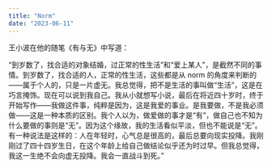 ```yaml
---
title: "Norm"
date: "2023-06-11"
---
```


王小波在他的随笔《有与无》中写道：

“到岁数了，找合适的对象结婚，过正常的性生活”和“爱上某人”，是截然不同的事情。到岁数了，找合适的人，正常的性生活，这些都是从 norm 的角度来判断的——属于个人的，只是一片虚无。我总觉得，把不是生活的事叫做“生活”，这是在巧言掩饰。现在可以说到我自己。我从小就想写小说，最后在将近四十岁时，终于开始写作——我做这件事，纯粹是因为，这是我爱的事业。是我要做，不是我必须做——这是一种本质的区别。我个人以为，做爱做的事才是“有”，做自己也不知为什么要做的事则是“无”。因为这个缘故，我的生活看似平淡，但也不能说是“无”。有一种说法是这样的：人在年轻时，心气总是很高的，最后总要向现实投降。我刚刚过了四十四岁生日，在这个年龄上给自己做结论似乎还为时过早。但我总觉得，我这一生绝不会向虚无投降。我会一直战斗到死。”

